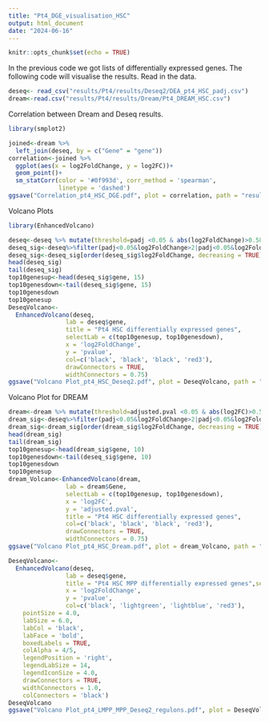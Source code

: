 ```yaml
---
title: "Pt4_DGE_visualisation_HSC"
output: html_document
date: "2024-06-16"
---
```


```r
knitr::opts_chunk$set(echo = TRUE)
```

In the previous code we got lists of differentially expressed genes. The following code will visualise the results.
Read in the data.
```r
deseq<- read_csv("results/Pt4/results/Deseq2/DEA_pt4_HSC_padj.csv")
dream<-read.csv("results/Pt4/results/Dream/Pt4_DREAM_HSC.csv")
```
Correlation between Dream and Deseq results.
```r
library(smplot2)
```

```r
joined<-dream %>%
  left_join(deseq, by = c("Gene" = "gene"))
correlation<-joined %>% 
  ggplot(aes(x = log2FoldChange, y = log2FC))+
  geom_point()+
  sm_statCorr(color = '#0f993d', corr_method = 'spearman',
              linetype = 'dashed')
ggsave("Correlation_pt4_HSC_DGE.pdf", plot = correlation, path = "results/Pt4/results/Figures", width =10, height = 10, unit = "cm")
```
Volcano Plots
```r
library(EnhancedVolcano)
```
```r
deseq<-deseq %>% mutate(threshold=padj <0.05 & abs(log2FoldChange)>0.58)
deseq_sig<-deseq%>%filter(padj<0.05&log2FoldChange>2|padj<0.05&log2FoldChange<"-2")
deseq_sig<-deseq_sig[order(deseq_sig$log2FoldChange, decreasing = TRUE),]
head(deseq_sig)
tail(deseq_sig)
top10genesup<-head(deseq_sig$gene, 15)
top10genesdown<-tail(deseq_sig$gene, 15)
top10genesdown
top10genesup
DeseqVolcano<-
  EnhancedVolcano(deseq,
                lab = deseq$gene,
                title = "Pt4 HSC differentially expressed genes",
                selectLab = c(top10genesup, top10genesdown),
                x = 'log2FoldChange',
                y = 'pvalue',
                col=c('black', 'black', 'black', 'red3'),
                drawConnectors = TRUE,
                widthConnectors = 0.75)
ggsave("Volcano Plot_pt4_HSC_Deseq2.pdf", plot = DeseqVolcano, path = "results/Pt4/results/Figures", width =20, height = 30, unit = "cm")
```

Volcano Plot for DREAM
```r
dream<-dream %>% mutate(threshold=adjusted.pval <0.05 & abs(log2FC)>0.58)
dream_sig<-deseq%>%filter(padj<0.05&log2FoldChange>2|padj<0.05&log2FoldChange<"-2")
dream_sig<-dream_sig[order(dream_sig$log2FoldChange, decreasing = TRUE),]
head(dream_sig)
tail(dream_sig)
top10genesup<-head(dream_sig$gene, 10)
top10genesdown<-tail(deseq_sig$gene, 10)
top10genesdown
top10genesup
dream_Volcano<-EnhancedVolcano(dream,
                lab = dream$Gene,
                selectLab = c(top10genesup, top10genesdown),
                x = 'log2FC',
                y = 'adjusted.pval',
                title = "Pt4 HSC differentially expressed genes",
                col=c('black', 'black', 'black', 'red3'),
                drawConnectors = TRUE,
                widthConnectors = 0.75)
ggsave("Volcano Plot_pt4_HSC_Dream.pdf", plot = dream_Volcano, path = "results/Pt4/results/Figures", width =20, height = 30, unit = "cm")
```
```r

DeseqVolcano<-
  EnhancedVolcano(deseq,
                lab = deseq$gene,
                title = "Pt4 HSC MPP differentially expressed genes",selectLab = c("HBB", "GPC6", "ASHSP", "HBG1", "HBA1", "HBA2", "HBG1", "PYGM"),
                x = 'log2FoldChange',
                y = 'pvalue',
                col=c('black', 'lightgreen', 'lightblue', 'red3'),
    pointSize = 4.0,
    labSize = 6.0,
    labCol = 'black',
    labFace = 'bold',
    boxedLabels = TRUE,
    colAlpha = 4/5,
    legendPosition = 'right',
    legendLabSize = 14,
    legendIconSize = 4.0,
    drawConnectors = TRUE,
    widthConnectors = 1.0,
    colConnectors = 'black')
DeseqVolcano
ggsave("Volcano Plot_pt4_LMPP_MPP_Deseq2_regulons.pdf", plot = DeseqVolcano, path = "results/Pt4/results/Figures", width =20, height = 30, unit = "cm")
```
